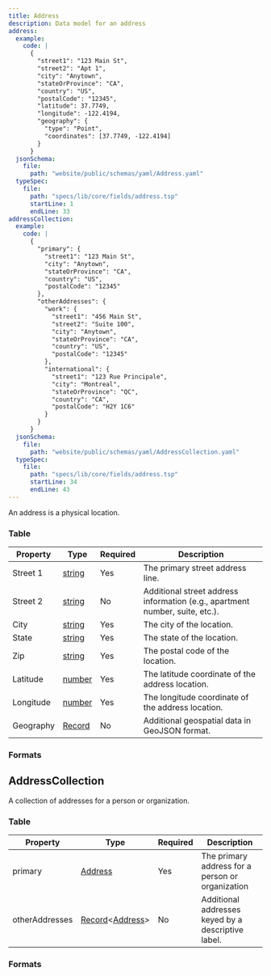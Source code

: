 ```yaml
---
title: Address
description: Data model for an address
address:
  example:
    code: |
      {
        "street1": "123 Main St",
        "street2": "Apt 1",
        "city": "Anytown",
        "stateOrProvince": "CA",
        "country": "US",
        "postalCode": "12345",
        "latitude": 37.7749,
        "longitude": -122.4194,
        "geography": {
          "type": "Point",
          "coordinates": [37.7749, -122.4194]
        }
      }
  jsonSchema:
    file:
      path: "website/public/schemas/yaml/Address.yaml"
  typeSpec:
    file:
      path: "specs/lib/core/fields/address.tsp"
      startLine: 1
      endLine: 33
addressCollection:
  example:
    code: |
      {
        "primary": {
          "street1": "123 Main St",
          "city": "Anytown",
          "stateOrProvince": "CA",
          "country": "US",
          "postalCode": "12345"
        },
        "otherAddresses": {
          "work": {
            "street1": "456 Main St",
            "street2": "Suite 100", 
            "city": "Anytown",
            "stateOrProvince": "CA",
            "country": "US",
            "postalCode": "12345"
          },
          "international": {    
            "street1": "123 Rue Principale",
            "city": "Montreal",
            "stateOrProvince": "QC",
            "country": "CA",
            "postalCode": "H2Y 1C6"
          }
        }
      }
  jsonSchema:
    file:
      path: "website/public/schemas/yaml/AddressCollection.yaml"
  typeSpec:
    file:
      path: "specs/lib/core/fields/address.tsp"
      startLine: 34
      endLine: 43
---
```



An address is a physical location.

### Table

| Property  | Type                                      | Required | Description                                                                  |
| --------- | ----------------------------------------- | -------- | ---------------------------------------------------------------------------- |
| Street 1  | [string](/protocol/types/string#string)   | Yes      | The primary street address line.                                             |
| Street 2  | [string](/protocol/types/string#string)   | No       | Additional street address information (e.g., apartment number, suite, etc.). |
| City      | [string](/protocol/types/string#string)   | Yes      | The city of the location.                                                    |
| State     | [string](/protocol/types/string#string)   | Yes      | The state of the location.                                                   |
| Zip       | [string](/protocol/types/string#string)   | Yes      | The postal code of the location.                                             |
| Latitude  | [number](/protocol/types/numeric#numeric) | Yes      | The latitude coordinate of the address location.                             |
| Longitude | [number](/protocol/types/numeric#numeric) | Yes      | The longitude coordinate of the address location.                            |
| Geography | [Record](/protocol/types/other#record)    | No       | Additional geospatial data in GeoJSON format.                                |

### Formats

<SchemaFormatTabs
  example={frontmatter.address.example}
  jsonSchema={frontmatter.address.jsonSchema}
  typeSpec={frontmatter.address.typeSpec}
/>

## AddressCollection

A collection of addresses for a person or organization.

### Table

| Property       | Type                                                                          | Required | Description                                        |
| -------------- | ----------------------------------------------------------------------------- | -------- | -------------------------------------------------- |
| primary        | [Address](/protocol/fields/address)                                           | Yes      | The primary address for a person or organization   |
| otherAddresses | [Record](/protocol/types/other#record)\<[Address](/protocol/fields/address)\> | No       | Additional addresses keyed by a descriptive label. |

### Formats

<SchemaFormatTabs
  example={frontmatter.addressCollection.example}
  jsonSchema={frontmatter.addressCollection.jsonSchema}
  typeSpec={frontmatter.addressCollection.typeSpec}
/>
